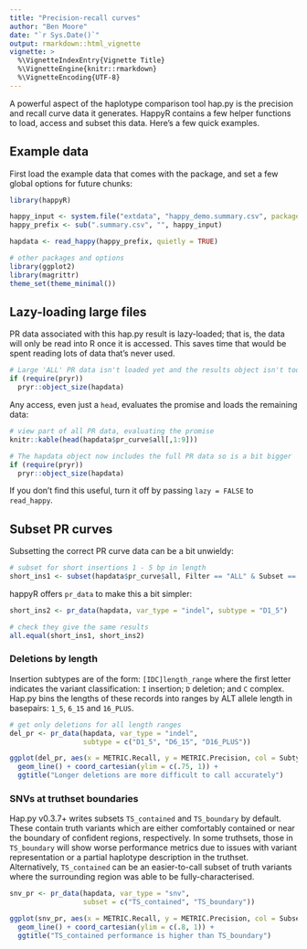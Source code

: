 ```yaml
---
title: "Precision-recall curves"
author: "Ben Moore"
date: "`r Sys.Date()`"
output: rmarkdown::html_vignette
vignette: >
  %\VignetteIndexEntry{Vignette Title}
  %\VignetteEngine{knitr::rmarkdown}
  %\VignetteEncoding{UTF-8}
---
```


A powerful aspect of the haplotype comparison tool hap.py is the precision and recall curve data it generates.
HappyR contains a few helper functions to load, access and subset this data. Here's a few quick examples.

## Example data

First load the example data that comes with the package, and set a few global options for future chunks:

```r

library(happyR)

happy_input <- system.file("extdata", "happy_demo.summary.csv", package = "happyR")
happy_prefix <- sub(".summary.csv", "", happy_input)

hapdata <- read_happy(happy_prefix, quietly = TRUE)

# other packages and options
library(ggplot2)
library(magrittr)
theme_set(theme_minimal())

```

## Lazy-loading large files

PR data associated with this hap.py result is lazy-loaded; that is, the data will only be read into 
R once it is accessed. This saves time that would be spent reading lots of data that's never used.

```r
# Large 'ALL' PR data isn't loaded yet and the results object isn't too big
if (require(pryr))
  pryr::object_size(hapdata)
```

Any access, even just a `head`, evaluates the promise and loads the remaining data:

```r
# view part of all PR data, evaluating the promise
knitr::kable(head(hapdata$pr_curve$all[,1:9]))
```

```r
# The hapdata object now includes the full PR data so is a bit bigger
if (require(pryr))
  pryr::object_size(hapdata)
```

If you don't find this useful, turn it off by passing `lazy = FALSE` to `read_happy`.

## Subset PR curves

Subsetting the correct PR curve data can be a bit unwieldy:

```r
# subset for short insertions 1 - 5 bp in length
short_ins1 <- subset(hapdata$pr_curve$all, Filter == "ALL" & Subset == "*" & Subtype == "D1_5")
```

happyR offers `pr_data` to make this a bit simpler:

```r
short_ins2 <- pr_data(hapdata, var_type = "indel", subtype = "D1_5")

# check they give the same results
all.equal(short_ins1, short_ins2)
```

### Deletions by length

Insertion subtypes are of the form: `[IDC]length_range` where the first letter indicates
the variant classification: `I` insertion; `D` deletion; and `C` complex. Hap.py bins
the lengths of these records into ranges by ALT allele length in basepairs: `1_5`, `6_15` 
and `16_PLUS`.

```r
# get only deletions for all length ranges
del_pr <- pr_data(hapdata, var_type = "indel", 
                  subtype = c("D1_5", "D6_15", "D16_PLUS"))

ggplot(del_pr, aes(x = METRIC.Recall, y = METRIC.Precision, col = Subtype)) +
  geom_line() + coord_cartesian(ylim = c(.75, 1)) +
  ggtitle("Longer deletions are more difficult to call accurately")
```

### SNVs at truthset boundaries

Hap.py v0.3.7+ writes subsets `TS_contained` and `TS_boundary` by default.
These contain truth variants which are either comfortably contained or near the
boundary of confident regions, respectively. In some truthsets, those in 
`TS_boundary` will show worse performance metrics due to issues with variant 
representation or a partial haplotype description in the truthset. Alternatively,
`TS_contained` can be an easier-to-call subset of truth variants where the 
surrounding region was able to be fully-characterised.

```r
snv_pr <- pr_data(hapdata, var_type = "snv",
                  subset = c("TS_contained", "TS_boundary"))

ggplot(snv_pr, aes(x = METRIC.Recall, y = METRIC.Precision, col = Subset)) +
  geom_line() + coord_cartesian(ylim = c(.8, 1)) +
  ggtitle("TS_contained performance is higher than TS_boundary")
```
